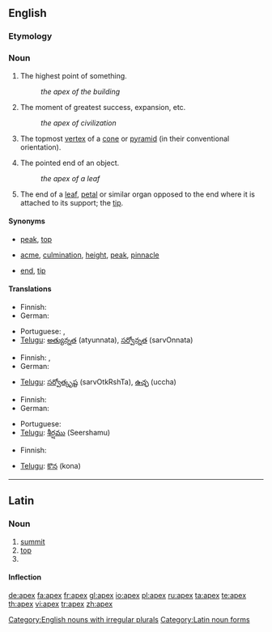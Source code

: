 {{also|APEX|ápex}}
==English==

===Etymology===
{{etyl|la}}

===Noun===
{{en-noun|pl=apices|pl2=apexes}}

# The highest point of something.
#: ''the apex of the building''
# {{figuratively}} The moment of greatest success, expansion, etc.
#: ''the apex of civilization''
# {{geometry}} The topmost [[vertex]] of a [[cone]] or [[pyramid]] (in their conventional orientation).
# The pointed end of an object.
#: ''the apex of a leaf''
# {{botany}} The end of a [[leaf]], [[petal]] or similar organ opposed to the end where it is attached to its support; the [[tip]].

====Synonyms====
* {{sense|highest point}} [[peak]], [[top]]
* {{sense|moment of greatest success, expansion, etc}} [[acme]], [[culmination]], [[height]], [[peak]], [[pinnacle]]
* {{sense|pointed end}} [[end]], [[tip]]

====Translations====

{{trans-top|highest point}}
* Finnish: {{t+|fi|huippu}}
* German: {{t+|de|Gipfel|m}}
{{trans-mid}}
* Portuguese: {{t+|pt|topo}}, {{t+|pt|cume}}
* [[Telugu]]: [[అత్యున్నత]] (atyunnata), [[సర్వోన్నత]] (sarvOnnata)
{{trans-bottom}}

{{trans-top|moment of greatest success, expansion, etc}}
* Finnish: {{t+|fi|huippu}}, {{t|fihuipentuma}}
* German: {{t+|de|Gipfel|m}}
{{trans-mid}}
* [[Telugu]]: [[సర్వోత్కృష్ట]] (sarvOtkRshTa), [[ఉచ్ఛ]] (uccha)
{{trans-bottom}}

{{trans-top|in geometry: topmost vertex of a cone or pyramid}}
* Finnish: {{t+|fi|huippu}}
* German: {{t+|de|Spitze|m}}
{{trans-mid}}
* Portuguese: {{t+|pt|topo}}
* [[Telugu]]: [[శీర్షము]] (Seershamu)
{{trans-bottom}}

{{trans-top|pointed end}}
* Finnish: {{t+|fi|huippu}}
{{trans-mid}}
* [[Telugu]]: [[కొన]] (kona)
{{trans-bottom}}

[[Category:English nouns with irregular plurals]]

----

==Latin==

===Noun===
{{la-noun|apex|apicis|apicis|m|third}}

# [[summit]]
# [[top]]
# {{inflection of|apex||voc|s|lang=la}}

====Inflection====
{{ladecl3}}
{{la-decl-3rd|apex|apex|apic}}

[[Category:Latin noun forms]]

[[de:apex]]
[[fa:apex]]
[[fr:apex]]
[[gl:apex]]
[[io:apex]]
[[pl:apex]]
[[ru:apex]]
[[ta:apex]]
[[te:apex]]
[[th:apex]]
[[vi:apex]]
[[tr:apex]]
[[zh:apex]]